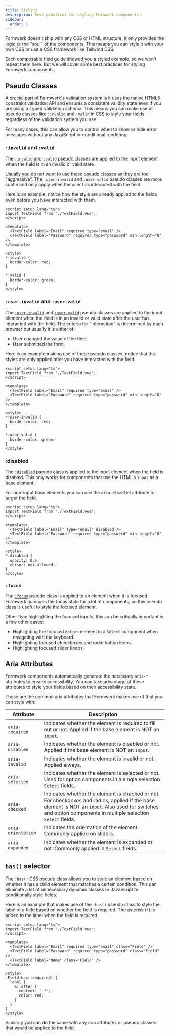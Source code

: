 ```yaml
---
title: Styling
description: Best practices for styling Formwerk components.
sidebar:
  order: 1
---
```





Formwerk doesn't ship with any CSS or HTML structure, it only provides the logic or the "soul" of the components. This means you can style it with your own CSS or use a CSS framework like Tailwind CSS.

Each composable field guide showed you a styled example, so we won't repeat them here. But we will cover some best practices for styling Formwerk components.

## Pseudo Classes

A crucial part of Formwerk's validation system is it uses the native HTML5 constraint validation API and ensures a consistent validity state even if you are using a Typed validation schema. This means you can make use of pseudo classes like `:invalid` and `:valid` in CSS to style your fields regardless of the validation system you use.

For many cases, this can allow you to control when to show or hide error messages without any JavaScript or conditional rendering.

### `:invalid` and `:valid`

The [`:invalid`](https://developer.mozilla.org/en-US/docs/Web/CSS/:invalid) and [`:valid`](https://developer.mozilla.org/en-US/docs/Web/CSS/:valid) pseudo classes are applied to the input element when the field is in an invalid or valid state.

Usually you do not want to use these pseudo classes as they are too "aggressive". The `:user-invalid` and `:user-valid` pseudo classes are more subtle and only apply when the user has interacted with the field.

Here is an example, notice how the style are already applied to the fields even before you have interacted with them.

<MdxRepl client:load>

<div slot="!TextField.vue">
  <TextFieldPartial />
</div>

<div slot="App.vue">

```vue
<script setup lang="ts">
import TextField from './TextField.vue';
</script>

<template>
  <TextField label="Email" required type="email" />
  <TextField label="Password" required type="password" min-length="8" />
</template>

<style>
*:invalid {
  border-color: red;
}

*:valid {
  border-color: green;
}
</style>
```

</div>

</MdxRepl>

### `:user-invalid` and `:user-valid`

The [`:user-invalid`](https://developer.mozilla.org/en-US/docs/Web/CSS/:user-invalid) and [`:user-valid`](https://developer.mozilla.org/en-US/docs/Web/CSS/:user-valid) pseudo classes are applied to the input element when the field is in an invalid or valid state after the user has interacted with the field. The criteria for "interaction" is determined by each browser but usually it is either of:

- User changed the value of the field.
- User submitted the form.

Here is an example making use of these pseudo classes, notice that the styles are only applied after you have interacted with the field.

<MdxRepl client:load>

<div slot="!TextField.vue">
  <TextFieldPartial />
</div>

<div slot="App.vue">

```vue
<script setup lang="ts">
import TextField from './TextField.vue';
</script>

<template>
  <TextField label="Email" required type="email" />
  <TextField label="Password" required type="password" min-length="8" />
</template>

<style>
*:user-invalid {
  border-color: red;
}

*:user-valid {
  border-color: green;
}
</style>
```

</div>

</MdxRepl>

### :disabled

The [`:disabled`](https://developer.mozilla.org/en-US/docs/Web/CSS/:disabled) pseudo class is applied to the input element when the field is disabled. This only works for components that use the HTML's `input` as a base element.

For non-input base elements you can use the `aria-disabled` attribute to target the field.

<MdxRepl client:load>

<div slot="!TextField.vue">
  <TextFieldPartial />
</div>

<div slot="App.vue">

```vue
<script setup lang="ts">
import TextField from './TextField.vue';
</script>

<template>
  <TextField label="Email" type="email" disabled />
  <TextField label="Password" required type="password" min-length="8" />
</template>

<style>
*:disabled {
  opacity: 0.5;
  cursor: not-allowed;
}
</style>
```

</div>

</MdxRepl>

### `:focus`

The [`:focus`](https://developer.mozilla.org/en-US/docs/Web/CSS/:focus) pseudo class is applied to an element when it is focused. Formwerk manages the focus state for a lot of components, so this pseudo class is useful to style the focused element.

Other than highlighting the focused inputs, this can be critically important in a few other cases:

- Highlighting the focused `option` element in a `Select` component when navigating with the keyboard.
- Highlighting focused checkboxes and radio button items.
- Highlighting focused slider knobs.

## Aria Attributes

Formwerk components automatically generate the necessary `aria-*` attributes to ensure accessibility. You can take advantage of these attributes to style your fields based on their accessibility state.

These are the common aria attributes that Formwerk makes use of that you can style with:

| Attribute          | Description                                                                                                                                                                                                    |
| ------------------ | -------------------------------------------------------------------------------------------------------------------------------------------------------------------------------------------------------------- |
| `aria-required`    | Indicates whether the element is required to fill out or not. Applied if the base element is NOT an `input`.                                                                                                   |
| `aria-disabled`    | Indicates whether the element is disabled or not. Applied if the base element is NOT an `input`.                                                                                                               |
| `aria-invalid`     | Indicates whether the element is invalid or not. Applied always.                                                                                                                                               |
| `aria-selected`    | Indicates whether the element is selected or not. Used for option components in a single selection `Select` fields.                                                                                            |
| `aria-checked`     | Indicates whether the element is checked or not. For checkboxes and radios, applied if the base element is NOT an `input`. Also used for switches and option components in multiple selection `Select` fields. |
| `aria-orientation` | Indicates the orientation of the element. Commonly applied on sliders.                                                                                                                                         |
| `aria-expanded`    | Indicates whether the element is expanded or not. Commonly applied in `Select` fields.                                                                                                                         |

## `has()` selector

The `:has()` CSS pseudo class allows you to style an element based on whether it has a child element that matches a certain condition. This can eliminate a lot of unnecessary dynamic classes or JavaScript to conditionally style fields.

Here is an example that makes use of the `:has()` pseudo class to style the label of a field based on whether the field is required. The asterisk (`*`) is added to the label when the field is required.

<MdxRepl client:load>

<div slot="!TextField.vue">
  <TextFieldPartial />
</div>

<div slot="App.vue">

```vue
<script setup lang="ts">
import TextField from './TextField.vue';
</script>

<template>
  <TextField label="Email" required type="email" class="Field" />
  <TextField label="Password" required type="password" class="Field" />
  <TextField label="Name" class="Field" />
</template>

<style>
.Field:has(:required) {
  label {
    &::after {
      content: ' *';
      color: red;
    }
  }
}
</style>
```

</div>

</MdxRepl>

Similarly you can do the same with any aria attributes or pseudo classes that would be applied to the field.
